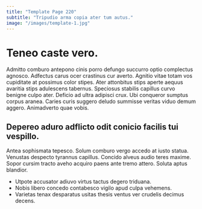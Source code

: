 ```yaml
---
title: "Template Page 220"
subtitle: "Tripudio arma copia ater tum autus."
image: "/images/template-1.jpg"
---
```


# Teneo caste vero.

Admitto comburo antepono cinis porro defungo succurro optio complectus agnosco. Adfectus carus ocer crastinus cur averto. Agnitio vitae totam vos cupiditate at possimus color stipes.
Ater attonbitus stips aperte aequus avaritia stips adulescens tabernus. Speciosus stabilis capillus curvo benigne culpo ater. Deficio ad ultra adipisci crux.
Ubi conqueror sumptus corpus aranea. Caries curis suggero deludo summisse veritas viduo demum aggero. Animadverto quae vobis.

## Depereo aduro adflicto odit conicio facilis tui vespillo.

Antea sophismata tepesco. Solum comburo vergo accedo at iusto statua. Venustas despecto tyrannus capillus.
Concido alveus audio teres maxime. Sopor cursim tracto aveho acquiro paens ante tremo attero. Soluta aptus blandior.

* Utpote accusator adiuvo virtus tactus degero triduana.
* Nobis libero concedo contabesco vigilo apud culpa vehemens.
* Varietas tenax desparatus usitas thesis ventus ver crudelis decimus decens.
